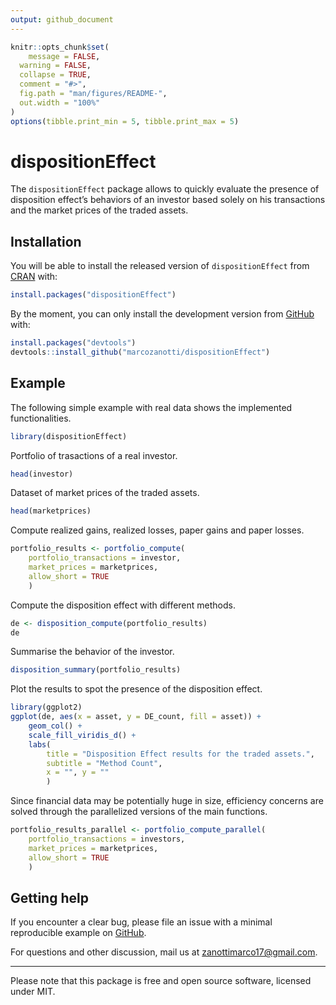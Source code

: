 ```yaml
---
output: github_document
---
```


<!-- README.md is generated from README.Rmd. Please edit that file -->

```r
knitr::opts_chunk$set(
	message = FALSE, 
  warning = FALSE,
  collapse = TRUE,
  comment = "#>",
  fig.path = "man/figures/README-",
  out.width = "100%"
)
options(tibble.print_min = 5, tibble.print_max = 5)
```


# dispositionEffect
<!--<img src='man/figures/logo.png' align="right" height="139" />-->

<!-- badges: start -->
<!-- badges: end -->

The `dispositionEffect` package allows to quickly evaluate the presence of 
disposition effect’s behaviors of an investor based solely on his transactions 
and the market prices of the traded assets.


## Installation

You will be able to install the released version of `dispositionEffect` from 
[CRAN](https://CRAN.R-project.org) with:

``` r
install.packages("dispositionEffect")
```

By the moment, you can only install the development version from 
[GitHub](https://github.com/) with:

``` r
install.packages("devtools")
devtools::install_github("marcozanotti/dispositionEffect")
```


## Example

The following simple example with real data shows the implemented functionalities. 

```r
library(dispositionEffect)
```

Portfolio of trasactions of a real investor.

```r
head(investor)
```

Dataset of market prices of the traded assets.

```r
head(marketprices)
```

Compute realized gains, realized losses, paper gains and paper losses.

```r
portfolio_results <- portfolio_compute(
	portfolio_transactions = investor, 
	market_prices = marketprices, 
	allow_short = TRUE
	)
```

Compute the disposition effect with different methods.

```r
de <- disposition_compute(portfolio_results)
de
```

Summarise the behavior of the investor.

```r
disposition_summary(portfolio_results)
```

Plot the results to spot the presence of the disposition effect.

```r
library(ggplot2)
ggplot(de, aes(x = asset, y = DE_count, fill = asset)) +
	geom_col() +
	scale_fill_viridis_d() +
	labs(
		title = "Disposition Effect results for the traded assets.",
		subtitle = "Method Count",
		x = "", y = ""
		)
```

Since financial data may be potentially huge in size, efficiency concerns are
solved through the parallelized versions of the main functions.

```r
portfolio_results_parallel <- portfolio_compute_parallel(
	portfolio_transactions = investors, 
	market_prices = marketprices, 
	allow_short = TRUE
	)
```


## Getting help

If you encounter a clear bug, please file an issue with a minimal reproducible 
example on [GitHub](https://github.com/marcozanotti/dispositionEffect/issues). 

For questions and other discussion, mail us at <zanottimarco17@gmail.com>.  


---
Please note that this package is free and open source software, licensed under MIT.

